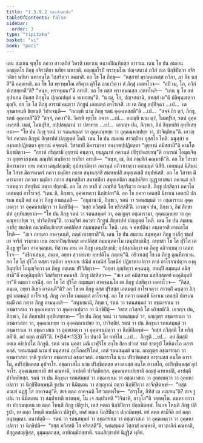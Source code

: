 ```yaml
---
title: "1.5.9.2 รตนสิกฺขาปท"
tableOfContents: false
sidebar:
  order: 3
type: "tipitaka"
basket: "vi"
book: "paci"
---
```



<DynamicBreadcrumb />

<Division number="502" book="paci">

<Paragraph number="1476" book="paci">
เตน สมเยน พุทฺโธ ภควา สาวตฺถิยํ วิหรติ เชตวเน อนาถปิณฺฑิกสฺส อาราเม. เตน โข ปน สมเยน อญฺญตโร ภิกฺขุ อจิรวติยา นทิยา นหายติ. อญฺญตโรปิ พฺราหฺมโณ ปญฺจสตานํ ถวิกํ ถเล นิกฺขิปิตฺวา อจิรวติยา นทิยา นหายนฺโต วิสฺสริตฺวา อคมาสิ. อถ โข โส ภิกฺขุ—  “ตสฺสายํ พฺราหฺมณสฺส ถวิกา, มา อิธ นสฺสี”ติ อคฺคเหสิ. อถ โข โส พฺราหฺมโณ สริตฺวา ตุริโต อาธาวิตฺวา ตํ ภิกฺขุํ เอตทโวจ—  “อปิ เม, โภ, ถวิกํ ปเสฺสยฺยาสี”ติ? “หนฺท, พฺราหฺมณา”ติ อทาสิ. อถ โข ตสฺส พฺราหฺมณสฺส เอตทโหสิ—  “เกน นุ โข อหํ อุปาเยน อิมสฺส ภิกฺขุโน ปุณฺณปตฺตํ น ทเทยฺยนฺ”ติ. “น เม, โภ, ปญฺจสตานิ, สหสฺสํ เม”ติ ปลิพุนฺเธตฺวา มุญฺจิ.
</Paragraph>

<Paragraph number="1477" book="paci">
อถ โข โส ภิกฺขุ อารามํ คนฺตฺวา ภิกฺขูนํ เอตมตฺถํ อาโรเจสิ. เย เต ภิกฺขู อปฺปิจฺฉา …เป…  เต อุชฺฌายนฺติ ขิยฺยนฺติ วิปาเจนฺติ—  “กถญฺหิ นาม ภิกฺขุ รตนํ อุคฺคเหสฺสตี”ติ …เป…  “สจฺจํ กิร ตฺวํ, ภิกฺขุ, รตนํ อุคฺคเหสี”ติ? “สจฺจํ, ภควา”ติ. วิครหิ พุทฺโธ ภควา …เป…  กถญฺหิ นาม ตฺวํ, โมฆปุริส, รตนํ อุคฺคเหสฺสสิ. เนตํ, โมฆปุริส, อปฺปสนฺนานํ วา ปสาทาย …เป…  เอวญฺจ ปน, ภิกฺขเว, อิมํ สิกฺขาปทํ อุทฺทิเสยฺยาถ—
</Paragraph>

<Paragraph number="1478" book="paci">
<Emphasis>“โย ปน ภิกฺขุ รตนํ วา รตนสมฺมตํ วา อุคฺคเณฺหยฺย วา อุคฺคณฺหาเปยฺย วา, ปาจิตฺติยนฺ”</Emphasis>ติ.
</Paragraph>

<Paragraph number="1479" book="paci">
เอวญฺจิทํ ภควตา ภิกฺขูนํ สิกฺขาปทํ ปญฺญตฺตํ โหติ.
</Paragraph>

</Division>
<Division number="503" book="paci">

<Paragraph number="1480" book="paci">
เตน โข ปน สมเยน สาวตฺถิยา อุสฺสโว โหติ. มนุสฺสา อลงฺกตปฺปฏิยตฺตา อุยฺยานํ คจฺฉนฺติ. วิสาขาปิ มิคารมาตา อลงฺกตปฺปฏิยตฺตา “อุยฺยานํ คมิสฺสามี”ติ คามโต นิกฺขมิตฺวา—  “กฺยาหํ กริสฺสามิ อุยฺยานํ คนฺตฺวา, ยนฺนูนาหํ ภควนฺตํ ปยิรุปาเสยฺยนฺ”ติ อาภรณํ โอมุญฺจิตฺวา อุตฺตราสงฺเคน ภณฺฑิกํ พนฺธิตฺวา ทาสิยา อทาสิ—  “หนฺท, เช, อิมํ ภณฺฑิกํ คณฺหาหี”ติ. อถ โข วิสาขา มิคารมาตา เยน ภควา เตนุปสงฺกมิ; อุปสงฺกมิตฺวา ภควนฺตํ อภิวาเทตฺวา เอกมนฺตํ นิสีทิ. เอกมนฺตํ นิสินฺนํ โข วิสาขํ มิคารมาตรํ ภควา ธมฺมิยา กถาย สนฺทเสฺสสิ สมาทเปสิ สมุตฺเตเชสิ สมฺปหํเสสิ. อถ โข วิสาขา มิคารมาตา ภควตา ธมฺมิยา กถาย สนฺทสฺสิตา สมาทปิตา สมุตฺเตชิตา สมฺปหํสิตา อุฏฺฐายาสนา ภควนฺตํ อภิวาเทตฺวา ปทกฺขิณํ กตฺวา ปกฺกามิ. อถ โข สา ทาสี ตํ ภณฺฑิกํ วิสฺสริตฺวา อคมาสิ. ภิกฺขู ปสฺสิตฺวา ภควโต เอตมตฺถํ อาโรเจสุํ. “เตน หิ, ภิกฺขเว, อุคฺคเหตฺวา นิกฺขิปถา”ติ. อถ โข ภควา เอตสฺมิํ นิทาเน เอตสฺมิํ ปกรเณ ธมฺมิํ กถํ กตฺวา ภิกฺขู อามนฺเตสิ—  “อนุชานามิ, ภิกฺขเว, รตนํ วา รตนสมฺมตํ วา อชฺฌาราเม อุคฺคเหตฺวา วา อุคฺคหาเปตฺวา วา นิกฺขิปิตุํ—  ‘ยสฺส ภวิสฺสติ โส หริสฺสตี’ติ. เอวญฺจ ปน, ภิกฺขเว, อิมํ สิกฺขาปทํ อุทฺทิเสยฺยาถ—
</Paragraph>

<Paragraph number="1481" book="paci">
<Emphasis>“โย ปน ภิกฺขุ รตนํ วา รตนสมฺมตํ วา, อญฺญตฺร อชฺฌารามา, อุคฺคเณฺหยฺย วา อุคฺคณฺหาเปยฺย วา, ปาจิตฺติยนฺ”</Emphasis>ติ.
</Paragraph>

<Paragraph number="1482" book="paci">
เอวญฺจิทํ ภควตา ภิกฺขูนํ สิกฺขาปทํ ปญฺญตฺตํ โหติ.
</Paragraph>

</Division>
<Division number="504" book="paci">

<Paragraph number="1483" book="paci">
เตน โข ปน สมเยน กาสีสุ ชนปเท อนาถปิณฺฑิกสฺส คหปติสฺส กมฺมนฺตคาโม โหติ. เตน จ คหปตินา อนฺเตวาสี อาณตฺโต โหติ—  “สเจ ภทนฺตา อาคจฺฉนฺติ, ภตฺตํ กเรยฺยาสี”ติ. เตน โข ปน สมเยน สมฺพหุลา ภิกฺขู กาสีสุ ชนปเท จาริกํ จรมานา เยน อนาถปิณฺฑิกสฺส คหปติสฺส กมฺมนฺตคาโม เตนุปสงฺกมิํสุ. อทฺทสา โข โส ปุริโส เต ภิกฺขู ทูรโตว อาคจฺฉนฺเต. ทิสฺวาน เยน เต ภิกฺขู เตนุปสงฺกมิ; อุปสงฺกมิตฺวา เต ภิกฺขู อภิวาเทตฺวา เอตทโวจ—  “อธิวาเสนฺตุ, ภนฺเต, อยฺยา สฺวาตนาย คหปติโน ภตฺตนฺ”ติ. อธิวาเสสุํ โข เต ภิกฺขู ตุณฺหีภาเวน. อถ โข โส ปุริโส ตสฺสา รตฺติยา อจฺจเยน ปณีตํ ขาทนียํ โภชนียํ ปฏิยาทาเปตฺวา กาลํ อาโรจาเปตฺวา องฺคุลิมุทฺทิกํ โอมุญฺจิตฺวา เต ภิกฺขู ภตฺเตน ปริวิสิตฺวา—  “อยฺยา ภุญฺชิตฺวา คจฺฉนฺตุ, อหมฺปิ กมฺมนฺตํ คมิสฺสามี”ติ องฺคุลิมุทฺทิกํ วิสฺสริตฺวา อคมาสิ. ภิกฺขู ปสฺสิตฺวา—  “สเจ มยํ คมิสฺสาม นสฺสิสฺสตายํ องฺคุลิมุทฺทิกา”ติ ตตฺเถว อจฺฉิํสุ. อถ โข โส ปุริโส กมฺมนฺตา อาคจฺฉนฺโต เต ภิกฺขู ปสฺสิตฺวา เอตทโวจ—  “กิสฺส, ภนฺเต, อยฺยา อิเธว อจฺฉนฺตี”ติ? อถ โข เต ภิกฺขู ตสฺส ปุริสสฺส เอตมตฺถํ อาโรเจตฺวา สาวตฺถิํ คนฺตฺวา ภิกฺขูนํ เอตมตฺถํ อาโรเจสุํ. ภิกฺขู ภควโต เอตมตฺถํ อาโรเจสุํ.
</Paragraph>

<Paragraph number="1484" book="paci">
อถ โข ภควา เอตสฺมิํ นิทาเน เอตสฺมิํ ปกรเณ ธมฺมิํ กถํ กตฺวา ภิกฺขู อามนฺเตสิ—  “อนุชานามิ, ภิกฺขเว, รตนํ วา รตนสมฺมตํ วา อชฺฌาราเม วา อชฺฌาวสเถ วา อุคฺคเหตฺวา วา อุคฺคหาเปตฺวา วา นิกฺขิปิตุํ—  ‘ยสฺส ภวิสฺสติ โส หริสฺสตี’ติ. เอวญฺจ ปน, ภิกฺขเว, อิมํ สิกฺขาปทํ อุทฺทิเสยฺยาถ—
</Paragraph>

</Division>
<Division number="505" book="paci">

<Paragraph number="1485" book="paci">
<Emphasis>“โย ปน ภิกฺขุ รตนํ วา รตนสมฺมตํ วา, อญฺญตฺร อชฺฌารามา วา อชฺฌาวสถา วา, อุคฺคเณฺหยฺย วา อุคฺคณฺหาเปยฺย วา, ปาจิตฺติยํ. รตนํ วา ปน ภิกฺขุนา รตนสมฺมตํ วา อชฺฌาราเม วา อชฺฌาวสเถ วา อุคฺคเหตฺวา วา อุคฺคหาเปตฺวา วา นิกฺขิปิตพฺพํ—  ‘ยสฺส ภวิสฺสติ โส หริสฺสตี’ติ. อยํ ตตฺถ สามีจี”</Emphasis>ติ. (*84*:<Emphasis>133</Emphasis>)
</Paragraph>

</Division>
<Division number="506" book="paci">

<Paragraph number="1486" book="paci">
<Emphasis>โย ปนา</Emphasis>ติ โย ยาทิโส …เป…  <Emphasis>ภิกฺขู</Emphasis>ติ …เป…  อยํ อิมสฺมิํ อตฺเถ อธิปฺเปโต ภิกฺขูติ.
</Paragraph>

<Paragraph number="1487" book="paci">
<Emphasis>รตนํ</Emphasis> นาม มุตฺตา มณิ เวฬุริโย สงฺโข สิลา ปวาลํ รชตํ ชาตรูปํ โลหิตงฺโก มสารคลฺลํ.
</Paragraph>

<Paragraph number="1488" book="paci">
<Emphasis>รตนสมฺมตํ</Emphasis> นาม ยํ มนุสฺสานํ อุปโภคปริโภคํ, เอตํ รตนสมฺมตํ นาม.
</Paragraph>

<Paragraph number="1489" book="paci">
<Emphasis>อญฺญตฺร อชฺฌารามา วา อชฺฌาวสถา วา</Emphasis>ติ ฐเปตฺวา อชฺฌารามํ อชฺฌาวสถํ.
</Paragraph>

<Paragraph number="1490" book="paci">
<Emphasis>อชฺฌาราโม</Emphasis> นาม ปริกฺขิตฺตสฺส อารามสฺส อนฺโต อาราโม, อปริกฺขิตฺตสฺส อุปจาโร.
</Paragraph>

<Paragraph number="1491" book="paci">
<Emphasis>อชฺฌาวสโถ</Emphasis> นาม ปริกฺขิตฺตสฺส อาวสถสฺส อนฺโต อาวสโถ, อปริกฺขิตฺตสฺส อุปจาโร.
</Paragraph>

<Paragraph number="1492" book="paci">
<Emphasis>อุคฺคเณฺหยฺยา</Emphasis>ติ สยํ คณฺหาติ, อาปตฺติ ปาจิตฺติยสฺส.
</Paragraph>

<Paragraph number="1493" book="paci">
<Emphasis>อุคฺคณฺหาเปยฺยา</Emphasis>ติ อญฺญํ คาหาเปติ, อาปตฺติ ปาจิตฺติยสฺส.
</Paragraph>

<Paragraph number="1494" book="paci">
<Emphasis>รตนํ วา ปน ภิกฺขุนา รตนสมฺมตํ วา อชฺฌาราเม วา อชฺฌาวสเถ วา อุคฺคเหตฺวา วา อุคฺคหาเปตฺวา วา นิกฺขิปิตพฺพนฺ</Emphasis>ติ รูเปน วา นิมิตฺเตน วา สญฺญาณํ กตฺวา นิกฺขิปิตฺวา อาจิกฺขิตพฺพํ—  “ยสฺส ภณฺฑํ นฏฺฐํ โส อาคจฺฉตู”ติ. สเจ ตตฺถ อาคจฺฉติ โส วตฺตพฺโพ—  “อาวุโส, กีทิสํ เต ภณฺฑนฺ”ติ? สเจ รูเปน วา นิมิตฺเตน วา สมฺปาเทติ ทาตพฺพํ, โน เจ สมฺปาเทติ “วิจินาหิ, อาวุโส”ติ วตฺตพฺโพ. ตมฺหา อาวาสา ปกฺกมนฺเตน เย ตตฺถ โหนฺติ ภิกฺขู ปติรูปา, เตสํ หตฺเถ นิกฺขิปิตฺวา ปกฺกมิตพฺพํ. โน เจ โหนฺติ ภิกฺขู ปติรูปา, เย ตตฺถ โหนฺติ คหปติกา ปติรูปา, เตสํ หตฺเถ นิกฺขิปิตฺวา ปกฺกมิตพฺพํ.
</Paragraph>

<Paragraph number="1495" book="paci">
<Emphasis>อยํ ตตฺถ สามีจี</Emphasis>ติ อยํ ตตฺถ อนุธมฺมตา.
</Paragraph>

</Division>
<Division number="507" book="paci">

<Paragraph number="1496" book="paci">
อนาปตฺติ—  รตนํ วา รตนสมฺมตํ วา อชฺฌาราเม วา อชฺฌาวสเถ วา อุคฺคเหตฺวา วา อุคฺคหาเปตฺวา วา นิกฺขิปติ—  “ยสฺส ภวิสฺสติ โส หริสฺสตี”ติ, รตนสมฺมตํ วิสฺสาสํ คณฺหาติ, ตาวกาลิกํ คณฺหาติ, ปํสุกูลสญฺญิสฺส, อุมฺมตฺตกสฺส, อาทิกมฺมิกสฺสาติ.

</Paragraph>
</Division>

<Paragraph number="1497" type="center" book="paci">
รตนสิกฺขาปทํ นิฏฺฐิตํ ทุติยํ.
</Paragraph>